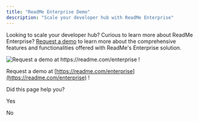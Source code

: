 ```yaml
---
title: "ReadMe Enterprise Demo"
description: "Scale your developer hub with ReadMe Enterprise"
---
```

Looking to scale your developer hub? Curious to learn more about ReadMe Enterprise? [Request a demo](https://readme.com/enterprise)
 to learn more about the comprehensive features and functionalities offered with ReadMe's Enterprise solution.

![Request a demo at <https://readme.com/enterprise> !\
](https://files.readme.io/8cd5699-Screen_Shot_2022-06-28_at_12.34.43_PM.png)

Request a demo at [https://readme.com/enterprise](https://readme.com/enterprise)
 !

Did this page help you?

Yes

No